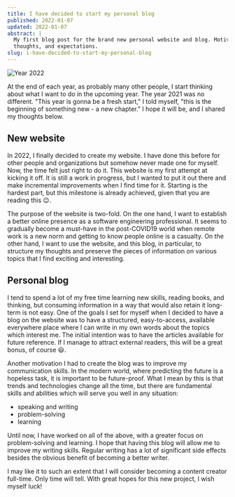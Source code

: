 ```yaml
---
title: I have decided to start my personal blog
published: 2022-01-07
updated: 2022-01-07
abstract: |
  My first blog post for the brand new personal website and blog. Motivation, initial
  thoughts, and expectations.
slug: i-have-decided-to-start-my-personal-blog
---
```


![Year 2022](../../assets/images/blog/i-have-decided-to-start-my-personal-blog/cover.webp 'Year 2022 (Photo by <a href="https://unsplash.com/@artturijalli?utm_source=unsplash&utm_medium=referral&utm_content=creditCopyText">Artturi Jalli</a> on <a href="https://unsplash.com/photos/TgGipdWWDuA?utm_source=unsplash&utm_medium=referral&utm_content=creditCopyText">Unsplash</a>)')

At the end of each year, as probably many other people, I start thinking about what I
want to do in the upcoming year. The year 2021 was no different. "This year is gonna be
a fresh start," I told myself, "this is the beginning of something new - a new
chapter." I hope it will be, and I shared my thoughts below.

## New website

In 2022, I finally decided to create my website. I have done this before for other
people and organizations but somehow never made one for myself. Now, the time felt just
right to do it. This website is my first attempt at kicking it off. It is still a work
in progress, but I wanted to put it out there and make incremental improvements when I
find time for it. Starting is the hardest part, but this milestone is already achieved,
given that you are reading this 😉.

The purpose of the website is two-fold. On the one hand, I want to establish a better
online presence as a software engineering professional. It seems to gradually become a
must-have in the post-COVID19 world when remote work is a new norm and getting to know
people online is a casualty. On the other hand, I want to use the website, and this
blog, in particular, to structure my thoughts and preserve the pieces of information on
various topics that I find exciting and interesting.

## Personal blog

I tend to spend a lot of my free time learning new skills, reading books, and thinking,
but consuming information in a way that would also retain it long-term is not easy. One
of the goals I set for myself when I decided to have a blog on the website was to have
a structured, easy-to-access, available everywhere place where I can write in my own
words about the topics which interest me. The initial intention was to have the
articles available for future reference. If I manage to attract external readers, this
will be a great bonus, of course 😃.

Another motivation I had to create the blog was to improve my communication skills. In
the modern world, where predicting the future is a hopeless task, it is important to be
future-proof. What I mean by this is that trends and technologies change all the time,
but there are fundamental skills and abilities which will serve you well in any
situation:

- speaking and writing
- problem-solving
- learning

Until now, I have worked on all of the above, with a greater focus on problem-solving
and learning. I hope that having this blog will allow me to improve my writing skills.
Regular writing has a lot of significant side effects besides the obvious benefit of
becoming a better writer.

I may like it to such an extent that I will consider becoming a content creator
full-time. Only time will tell. With great hopes for this new project, I wish myself
luck!
